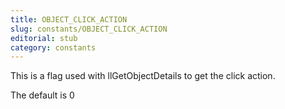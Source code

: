 ```yaml
---
title: OBJECT_CLICK_ACTION
slug: constants/OBJECT_CLICK_ACTION
editorial: stub
category: constants
---
```


<LSLConstant
	name="OBJECT_CLICK_ACTION"
	type="integer"
	value="28"
/>

This is a flag used with llGetObjectDetails to get the click action.

The default is 0

